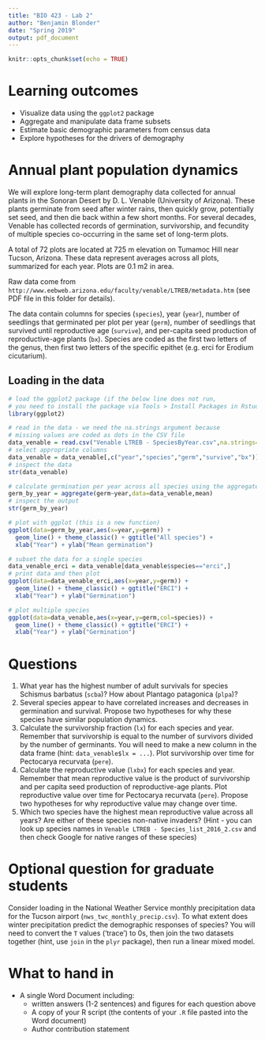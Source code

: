 ```yaml
---
title: "BIO 423 - Lab 2"
author: "Benjamin Blonder"
date: "Spring 2019"
output: pdf_document
---
```


```r
knitr::opts_chunk$set(echo = TRUE)
```

# Learning outcomes
* Visualize data using the `ggplot2` package
* Aggregate and manipulate data frame subsets
* Estimate basic demographic parameters from census data
* Explore hypotheses for the drivers of demography

# Annual plant population dynamics
We will explore long-term plant demography data collected for annual plants in the Sonoran Desert by D. L. Venable (University of Arizona). These plants germinate from seed after winter rains, then quickly grow, potentially set seed, and then die back within a few short months. For several decades, Venable has collected records of germination, survivorship, and fecundity of multiple species co-occurring in the same set of long-term plots. 

A total of 72 plots are located at 725 m elevation on Tumamoc Hill near Tucson, Arizona. These data represent averages across all plots, summarized for each year. Plots are 0.1 m2 in area.

Raw data come from `http://www.eebweb.arizona.edu/faculty/venable/LTREB/metadata.htm` (see PDF file in this folder for details).

The data contain columns for species (`species`), year (`year`), number of seedlings that germinated per plot per year (`germ`), number of seedlings that survived until reproductive age (`survive`), and per-capita seed production of reproductive-age plants (`bx`). Species are coded as the first two letters of the genus, then first two letters of the specific epithet (e.g. erci for Erodium cicutarium).

## Loading in the data
```r
# load the ggplot2 package (if the below line does not run, 
# you need to install the package via Tools > Install Packages in Rstudio)
library(ggplot2)

# read in the data - we need the na.strings argument because 
# missing values are coded as dots in the CSV file
data_venable = read.csv("Venable LTREB - SpeciesByYear.csv",na.strings=".")
# select appropriate columns
data_venable = data_venable[,c("year","species","germ","survive","bx")]
# inspect the data
str(data_venable)

# calculate germination per year across all species using the aggregate function
germ_by_year = aggregate(germ~year,data=data_venable,mean)
# inspect the output
str(germ_by_year)

# plot with ggplot (this is a new function)
ggplot(data=germ_by_year,aes(x=year,y=germ)) + 
  geom_line() + theme_classic() + ggtitle("All species") +
  xlab("Year") + ylab("Mean germination")

# subset the data for a single species
data_venable_erci = data_venable[data_venable$species=="erci",]
# print data and then plot
ggplot(data=data_venable_erci,aes(x=year,y=germ)) + 
  geom_line() + theme_classic() + ggtitle("ERCI") +
  xlab("Year") + ylab("Germination")

# plot multiple species
ggplot(data=data_venable,aes(x=year,y=germ,col=species)) + 
  geom_line() + theme_classic() + ggtitle("ERCI") +
  xlab("Year") + ylab("Germination")
```


# Questions
1. What year has the highest number of adult survivals for species Schismus barbatus (`scba`)? How about Plantago patagonica (`plpa`)?
2. Several species appear to have correlated increases and decreases in germination and survival. Propose two hypotheses for why these species have similar population dynamics.
3. Calculate the survivorship fraction (`lx`) for each species and year. Remember that survivorship is equal to the number of survivors divided by the number of germinants. You will need to make a new column in the data frame (hint: `data_venable$lx = ...`). Plot survivorship over time for Pectocarya recurvata (`pere`).
4. Calculate the reproductive value (`lxbx`) for each species and year. Remember that mean reproductive value is the product of survivorship and per capita seed production of reproductive-age plants. Plot reproductive value over time for Pectocarya recurvata (`pere`). Propose two hypotheses for why reproductive value may change over time.
5. Which two species have the highest mean reproductive value across all years? Are either of these species non-native invaders? (Hint - you can look up species names in `Venable LTREB - Species_list_2016_2.csv` and then check Google for native ranges of these species)


# Optional question for graduate students
Consider loading in the National Weather Service monthly precipitation data for the Tucson airport (`nws_twc_monthly_precip.csv`). To what extent does winter precipitation predict the demographic responses of species? You will need to convert the `T` values ('trace') to 0s, then join the two datasets together (hint, use `join` in the `plyr` package), then run a linear mixed model.

# What to hand in
* A single Word Document including:
    + written answers (1-2 sentences) and figures for each question above
    + A copy of your R script (the contents of your `.R` file pasted into the Word document)
    + Author contribution statement
